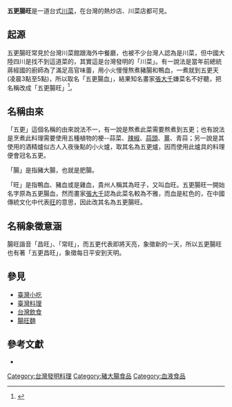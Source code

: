 '''五更腸旺'''是一道台式[[川菜|川菜]]，在台灣的熱炒店、川菜店都可見。

== 起源 ==
五更腸旺常見於台灣川菜館跟海外中餐廳，也被不少台灣人認為是川菜，但中國大陸四川是找不到這道菜的，其實這是台灣發明的「川菜」。有一說法是當年前總統蔣經國的廚師為了滿足高官味蕾，用小火慢慢熬煮豬腸和鴨血，一煮就到五更天(凌晨3點至5點)，所以取名「五更腸血」，結果知名畫家[[張大千|張大千]]嫌菜名不好聽，把名稱改成「五更腸旺」<ref>{{cite web |url=http://www.ettoday.net/news/20120905/98286.htm |title=「五更腸旺」創始人為蔣經國御廚　由張大千命名 |publisher=[[ETtoday_東森新聞雲|ETtoday 東森新聞雲]] |date=2012-09-05 |accessdate=2015-04-09 |archive-date=2019-05-15 |archive-url=https://web.archive.org/web/20190515050155/https://www.ettoday.net/news/20120905/98286.htm |dead-url=no }}</ref>。

== 名稱由來 ==

「五更」這個名稱的由來說法不一，有一說是熬煮此菜需要熬煮到五更；也有說法是烹煮此料理需要使用五種植物的梗--蒜菜、[[辣椒|辣椒]]、[[蒜頭|蒜頭]]、[[薑|薑]]、青蒜；另一說是其使用的酒精爐似古人入夜後點的小火爐，取其名為五更爐，因而使用此爐具的料理便會冠名五更。

「腸」是指豬大腸，也就是肥腸。

「旺」是指鴨血、豬血或是雞血，貴州人稱其為旺子，又叫血旺。五更腸旺一開始名字原為五更腸血，然而畫家[[張大千|張大千]]認為此菜名較為不雅，而血是紅色的，在中國傳統文化中代表[[旺|旺]]的意思，因此改其名為五更腸旺。

==名稱象徵意涵==
腸旺諧音「昌旺」、「常旺」，而五更代表即將天亮，象徵新的一天，所以五更腸旺也有著「五更昌旺」，象徵每日平安到天明。

== 參見 ==
* [[臺灣小吃|臺灣小吃]]
* [[臺灣料理|臺灣料理]]
* [[台灣飲食|台灣飲食]]
*[[腸旺麵|腸旺麵]]

==參考文獻==
{{reflist}}
* {{cite web |url=http://hk.crntt.com/doc/1013/2/9/6/101329673.html?coluid=9&kindid=5970&docid=101329673&mdate=0524102733 |title=四川五更腸旺紅遍台灣　正宗川廚沒吃過 |publisher=[[中國評論通訊社|中國評論通訊社]] |date=2010-05-21 |accessdate=2015-04-09 |archiveurl=https://web.archive.org/web/20160304121530/http://hk.crntt.com/doc/1013/2/9/6/101329673.html?coluid=9&kindid=5970&docid=101329673&mdate=0524102733 |archive-date=2016-03-04 |dead-url=yes }}

[[Category:台灣發明料理|Category:台灣發明料理]]
[[Category:豬大腸食品|Category:豬大腸食品]]
[[Category:血液食品|Category:血液食品]]